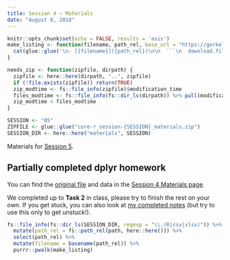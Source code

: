 ```yaml
---
title: Session 4 — Materials
date: "August 8, 2018"
---
```


```r
knitr::opts_chunk$set(echo = FALSE, results = 'asis')
make_listing <- function(filename, path_rel, base_url = "https://gerkelab.github.io/core-r-course") {
  cat(glue::glue('\n- [{filename}]({path_rel})\n\n  ```\n  download.file("{file.path(base_url, path_rel)}", "{filename}")\n  ```\n\n'))
}

needs_zip <- function(zipfile, dirpath) {
  zipfile <- here::here(dirpath, "..", zipfile)
  if (!file.exists(zipfile)) return(TRUE)
  zip_modtime <- fs::file_info(zipfile)$modification_time
  files_modtime <- fs::file_info(fs::dir_ls(dirpath)) %>% pull(modification_time) %>% max()
  zip_modtime < files_modtime
}

SESSION <- "05"
ZIPFILE <- glue::glue("core-r_session-{SESSION}_materials.zip")
SESSION_DIR <- here::here("materials", SESSION)
```

Materials for [Session 5](session_05.html).

## Partially completed [dplyr]{.pkg} homework

You can find the [original file](https://gerkelab.github.io/core-r-course/materials/04/cancer_registry_dplyr.R)
and data in the [Session 4 Materials page](session_04_materials.html).

We completed up to **Task 2** in class, please try to finish the rest on your own.
If you get stuck, you can also look at [my completed notes](https://gerkelab.github.io/core-r-course/materials/04/cancer_registry_dplyr.html)
(but try to use this only to get unstuck!).

```r
fs::file_info(fs::dir_ls(SESSION_DIR, regexp = "\\.(R|csv|xlsx)")) %>%
  mutate(path_rel = fs::path_rel(path, here::here())) %>% 
  select(path_rel) %>% 
  mutate(filename = basename(path_rel)) %>% 
  purrr::pwalk(make_listing)
```
